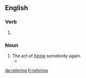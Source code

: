 ==English==

===Verb===
{{head|en|present participle}}

# {{present participle of|rehire|lang=en|nocat=1}}

===Noun===
{{en-noun}}

# The act of [[hire|hiring]] somebody again.
#* {{quote-news|year=2007|date=November 25|author=Steven Lee Myers|title=U.S. Scales Back Political Goals for Iraqi Unity|work=New York Times|url=http://www.nytimes.com/2007/11/25/washington/25policy.html
|passage=A senior Bush administration official described that goal as largely symbolic since '''rehirings''' have been quietly taking place already. }}

[[de:rehiring]]
[[fr:rehiring]]
